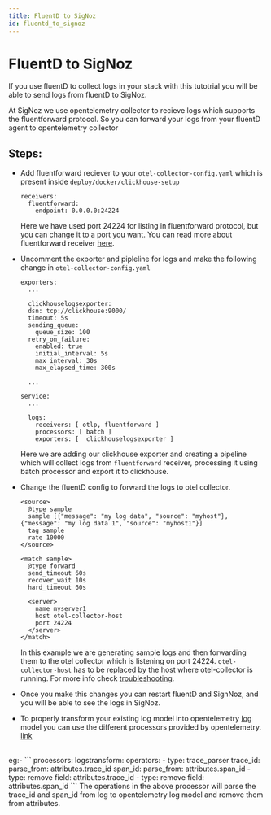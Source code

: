 ```yaml
---
title: FluentD to SigNoz
id: fluentd_to_signoz
---
```


# FluentD to SigNoz

If you use fluentD to collect logs in your stack with this tutotrial you will be able to send logs from fluentD to SigNoz.

At SigNoz we use opentelemetry collector to recieve logs which supports the fluentforward protocol. So you can forward your logs from your fluentD agent to opentelemetry collector

## Steps:
* Add fluentforward reciever to your `otel-collector-config.yaml` which is present inside `deploy/docker/clickhouse-setup`
    ```
    receivers:
      fluentforward:
        endpoint: 0.0.0.0:24224
    ```
    Here we have used port 24224 for listing in fluentforward protocol, but you can change it to a port you want.
    You can read more about fluentforward receiver [here](https://github.com/open-telemetry/opentelemetry-collector-contrib/tree/main/receiver/fluentforwardreceiver).

* Uncomment the exporter and pipleline for logs and make the following change in `otel-collector-config.yaml`
    ```
    exporters:
      ...
      
      clickhouselogsexporter:
      dsn: tcp://clickhouse:9000/
      timeout: 5s
      sending_queue:
        queue_size: 100
      retry_on_failure:
        enabled: true
        initial_interval: 5s
        max_interval: 30s
        max_elapsed_time: 300s
      
      ...

    service:
      ...

      logs:
        receivers: [ otlp, fluentforward ]
        processors: [ batch ]
        exporters: [  clickhouselogsexporter ]
    ```
    Here we are adding our clickhouse exporter and creating a pipeline which will collect logs from `fluentforward` receiver, processing it using batch processor and export it to clickhouse.

* Change the fluentD config to forward the logs to otel collector.
    ```
    <source>
      @type sample
      sample [{"message": "my log data", "source": "myhost"}, {"message": "my log data 1", "source": "myhost1"}]
      tag sample
      rate 10000
    </source>

    <match sample>
      @type forward
      send_timeout 60s
      recover_wait 10s
      hard_timeout 60s

      <server>
        name myserver1
        host otel-collector-host
        port 24224
      </server>
    </match>
    ```
    In this example we are generating sample logs and then forwarding them to the otel collector which is listening on  port 24224.
    `otel-collector-host` has to be replaced by the host where otel-collector is running. For more info check [troubleshooting](../install/troubleshooting.md#signoz-otel-collector-address-grid). 
*  Once you make this changes you can restart fluentD and SignNoz, and you will be able to see the logs in SigNoz.
*  To properly transform your existing log model into opentelemetry [log](https://github.com/open-telemetry/opentelemetry-specification/blob/main/specification/logs/data-model.md) model you can use the different processors provided by opentelemetry. [link](./logs.md#processors-available-for-processing-logs)
  
  <br/>
    eg:- 
    ```
    processors:
      logstransform:
        operators:
          - type: trace_parser
            trace_id:
              parse_from: attributes.trace_id
            span_id:
              parse_from: attributes.span_id
          - type: remove
            field: attributes.trace_id
          - type: remove
            field: attributes.span_id
    ```
    The operations in the above processor will parse the trace_id and span_id from log to opentelemetry log model and remove them from attributes.